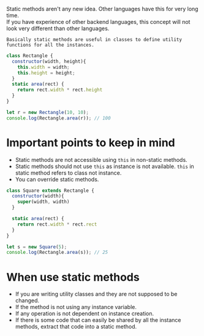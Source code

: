 Static methods aren't any new idea. Other languages have this for very long time.  
If you have experience of other backend languages, this concept will not look very different than other languages.

`Basically static methods are useful in classes to define utility functions for all the instances.`

```js
class Rectangle {
  constructor(width, height){
    this.width = width;
    this.height = height; 
  }
  static area(rect) {
    return rect.width * rect.height
  }
}

let r = new Rectangle(10, 10);
console.log(Rectangle.area(r)); // 100
```

# Important points to keep in mind
 - Static methods are not accessible using `this` in non-static methods.
 - Static methods should not use `this` as instance is not available. `this` in static method refers to class not instance.
 - You can override static methods.

```js
class Square extends Rectangle {
  constructor(width){
    super(width, width)
  }

  static area(rect) {
    return rect.width * rect.rect
  }
}

let s = new Square(5);
console.log(Rectangle.area(s)); // 25
```

# When use static methods

 - If you are writing utility classes and they are not supposed to be changed.
 - If the method is not using any instance variable.
 - If any operation is not dependent on instance creation. 
 - If there is some code that can easily be shared by all the instance methods, extract that code into a static method.
